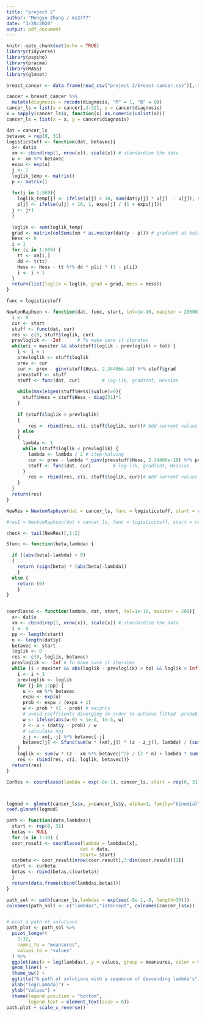 ```yaml
---
title: "project 2"
author: "Mengyu Zhang / mz2777"
date: "3/20/2020"
output: pdf_document
---
```


```r
knitr::opts_chunk$set(echo = TRUE)
library(tidyverse)
library(psycho)
library(pracma)
library(MASS)
library(glmnet)
```

```r
breast_cancer <- data.frame(read_csv("project 2/breast-cancer.csv")[,-33])

cancer = breast_cancer %>% 
  mutate(diagnosis = recode(diagnosis, "M" = 1, "B" = 0))
cancer_ls = list(x = cancer[,3:32], y = cancer$diagnosis)
x = sapply(cancer_ls$x, function(x) as.numeric(unlist(x)))
cancer_ls = list(x = x, y = cancer$diagnosis)
```



```r
dat = cancer_ls
betavec = rep(0, 31)
logisticstuff <- function(dat, betavec){
  x<- dat$x
  xm <- cbind(rep(1, nrow(x)), scale(x)) # standardize the data
  u <- xm %*% betavec
  expu <- exp(u)
  j <- 1
  loglik_temp <- matrix()
  p <- matrix()
  
  for(j in 1:569){
    loglik_temp[j] <- ifelse(u[j] > 10, sum(dat$y[j] * u[j]  - u[j]), sum(dat$y[j] * u[j]  - log(1 + expu[j])))
    p[j] <- ifelse(u[j] > 10, 1, expu[j] / (1 + expu[j]))
  j <- j+1
  }
 
  loglik <- sum(loglik_temp)
  grad <- matrix(colSums(xm * as.vector(dat$y - p))) # gradient at betavec
  Hess <- 0
  i = 1 
  for (i in 1:569) {
    tt <- xm[i,]
    dd <- t(tt)
    Hess <- Hess - tt %*% dd * p[i] * (1 - p[i])
    i <- i + 1
  }
  return(list(loglik = loglik, grad = grad, Hess = Hess))
}
```


```r
func = logisticstuff

NewtonRaphson <- function(dat, func, start, tol=1e-10, maxiter = 20000) {
  i <- 0
  cur <- start
  stuff <- func(dat, cur)
  res <- c(0, stuff$loglik, cur)
  prevloglik <- -Inf      # To make sure it iterates
  while(i < maxiter && abs(stuff$loglik - prevloglik) > tol) {
    i <- i + 1
    prevloglik <- stuff$loglik
    prev <- cur
    cur <- prev - ginv(stuff$Hess, 2.34406e-18) %*% stuff$grad
    prevstuff <- stuff
    stuff <- func(dat, cur)        # log-lik, gradient, Hessian
    
    while(max(eigen(stuff$Hess)$value)>0){
      stuff$Hess = stuff$Hess - diag(31)*1
    }
    
    if (stuff$loglik > prevloglik)
    {
        res <- rbind(res, c(i, stuff$loglik, cur))# Add current values to results matrix
    } else 
    {
      lambda <- 1
      while (stuff$loglik < prevloglik) {
        lambda <- lambda / 2 # step-halving
        cur <- prev - lambda * ginv(prevstuff$Hess, 2.34406e-18) %*% prevstuff$grad
        stuff <- func(dat, cur)        # log-lik, gradient, Hessian
      }
        res <- rbind(res, c(i, stuff$loglik, cur))# Add current values to results matrix
    }
  }
  return(res)
}

```


```r
NewRes = NewtonRaphson(dat = cancer_ls, func = logisticstuff, start = rep(0, 31))

#res1 = NewtonRaphson(dat = cancer_ls, func = logisticstuff, start = rep(1, 31))

check <- tail(NewRes)[,1:2]

```





```r

Sfunc <- function(beta,lambda) {

  if ((abs(beta)-lambda) > 0)
  {
    return (sign(beta) * (abs(beta)-lambda))
    }
  else {
    return (0)
    }
}


coordlasso <- function(lambda, dat, start, tol=1e-10, maxiter = 200){
  x<- dat$x
  xm <- cbind(rep(1, nrow(x)), scale(x)) # standardize the data
  i <- 0 
  pp <- length(start)
  n <- length(dat$y)
  betavec <- start
  loglik <- 0
  res <- c(0, loglik, betavec)
  prevloglik <- -Inf # To make sure it iterates 
  while (i < maxiter && abs(loglik - prevloglik) > tol && loglik < Inf) {
    i <- i + 1 
    prevloglik <- loglik
    for (j in 1:pp) {
      u <- xm %*% betavec
      expu <- exp(u) 
      prob <- expu / (expu + 1)
      w <- prob * (1 - prob) # weights
      # avoid coeffcients diverging in order to achieve fitted  probabilities of 0 or 1.
      w <- ifelse(abs(w-0) < 1e-5, 1e-5, w)
      z <- u + (dat$y - prob) / w
      # calculate noj
      z_j <- xm[,-j] %*% betavec[-j]
      betavec[j] <- Sfunc(sum(w * (xm[,j]) * (z - z_j)), lambda) / (sum(w * xm[,j] * xm[,j]))
    }
    loglik <- sum(w * (z - xm %*% betavec)^2) / (2 * n) + lambda * sum(abs(betavec))
    res <- rbind(res, c(i, loglik, betavec))}  
  return(res)
}
```


```r
CorRes <- coordlasso(lambda = exp(-8e-1), cancer_ls, start = rep(0, 31) ,maxiter = 2000)



logmod <- glmnet(cancer_ls$x, y=cancer_ls$y, alpha=1, family="binomial",lambda = 1e-2)
coef.glmnet(logmod)


```


```r
path <- function(data,lambdas){
  start <- rep(0, 31)
  betas <- NULL
  for (x in 1:30) {
  coor_result <- coordlasso(lambda = lambdas[x],
                           dat = data,
                           start= start)
  curbeta <- coor_result[nrow(coor.result),3:dim(coor.result)[2]]
  start <- curbeta
  betas <- rbind(betas,c(curbeta))
  }
  return(data.frame(cbind(lambdas,betas)))
}

path_sol <- path(cancer_ls,lambdas = exp(seq(-8e-1,-8, length=30)))
colnames(path_sol) <- c("lambdas","intercept", colnames(cancer_ls$x))


# plot a path of solutions
path_plot <- path_sol %>%
  pivot_longer(
    3:32,
    names_to = "meansures",
    values_to = "values"
  ) %>% 
  ggplot(aes(x = log(lambdas), y = values, group = meansures, color = meansures)) +
  geom_line() + 
  theme_bw() +
  ggtitle("A path of solutions with a sequence of descending lambda's") +
  xlab("log(Lambda)") + 
  ylab("Values") +
  theme(legend.position = "bottom", 
        legend.text = element_text(size = 6))
path.plot + scale_x_reverse()


```